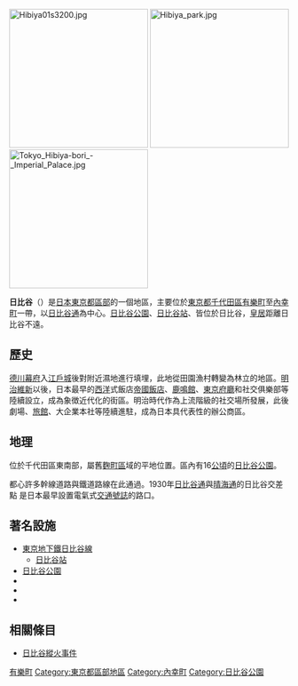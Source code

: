 <!-- {{japanese|image=|japanese=日比谷|kana=ひびや|romaji=Hibiya}} -->
[[File:Hibiya01s3200.jpg|250px]]
[[File:Hibiya_park.jpg|250px]]
[[File:Tokyo_Hibiya-bori_-_Imperial_Palace.jpg|250px]]

'''日比谷'''（{{jpn|j=日比谷|hg=ひびや|rm=Hibiya|f=y}}）是[[日本|日本]][[東京都區部|東京都區部]]的一個地區，主要位於[[東京都|東京都]][[千代田區|千代田區]][[有樂町|有樂町]]至[[內幸町|內幸町]]一帶，以[[日比谷通|日比谷通]]為中心。[[日比谷公園|日比谷公園]]、[[日比谷站|日比谷站]]、{{link-ja|日比谷濠|日比谷濠}}皆位於日比谷，[[皇居|皇居]]距離日比谷不遠。

== 歷史 ==
[[德川幕府|德川幕府]]入[[江戶城|江戶城]]後對附近濕地進行填埋，此地從田園漁村轉變為{{link-ja|武家屋敷|武家屋敷|大名屋敷}}林立的地區。[[明治維新|明治維新]]以後，日本最早的[[西洋|西洋]]式飯店[[帝國飯店|帝國飯店]]、[[鹿鳴館|鹿鳴館]]、[[東京府廳|東京府廳]]和社交俱樂部{{link-ja|東京倶樂部|東京倶楽部}}等陸續設立，成為象徴近代化的街區。明治時代作為上流階級的社交場所發展，此後劇場、[[旅館|旅館]]、大企業本社等陸續進駐，成為日本具代表性的辦公商區。

== 地理 ==
位於千代田區東南部，屬舊[[麴町|麴町區]]域的平地位置。區內有16[[公頃|公頃]]的[[日比谷公園|日比谷公園]]。

都心許多幹線道路與鐵道路線在此通過。1930年[[日比谷通|日比谷通]]與[[晴海通|晴海通]]的日比谷交差點<!--交差点は1903年に誕生-->是日本最早設置電氣式[[交通號誌|交通號誌]]的路口。

==著名設施==
* [[東京地下鐵日比谷線|東京地下鐵日比谷線]]
** [[日比谷站|日比谷站]]
* [[日比谷公園|日比谷公園]]
* {{link-ja|日比谷入江|日比谷入江}}
* {{link-ja|日比谷濠|日比谷濠}}
* {{link-ja|東京都立日比谷高等學校|東京都立日比谷高等学校}}

== 相關條目 ==
{{commonscat|Hibiya}}
*[[日比谷縱火事件|日比谷縱火事件]]

{{東京23區之地域}}

{{DEFAULTSORT:Hibiya}}
[[Category:有樂町|]]
[[Category:東京都區部地區|Category:東京都區部地區]]
[[Category:內幸町|Category:內幸町]]
[[Category:日比谷公園|Category:日比谷公園]]